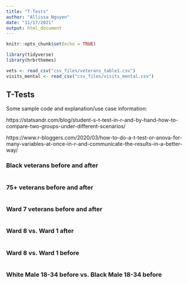 ```yaml
---
title: "T-Tests"
author: "Allissa Nguyen"
date: "11/17/2021"
output: html_document
---
```


```r
knitr::opts_chunk$set(echo = TRUE)

library(tidyverse)
library(hrbrthemes)

```

```r

vets <- read_csv("csv_files/veterans_table1.csv")
visits_mental <- read_csv("csv_files/visits_mental.csv")

```

## T-Tests

Some sample code and explanation/use case information:

https://statsandr.com/blog/student-s-t-test-in-r-and-by-hand-how-to-compare-two-groups-under-different-scenarios/

https://www.r-bloggers.com/2020/03/how-to-do-a-t-test-or-anova-for-many-variables-at-once-in-r-and-communicate-the-results-in-a-better-way/


### Black veterans before and after

```r



```


### 75+ veterans before and after

```r



```


### Ward 7 veterans before and after

```r



```


### Ward 8 vs. Ward 1 after

```r



```


### Ward 8 vs. Ward 1 before

```r



```


### White Male 18-34 before vs. Black Male 18-34 before

```r



```

